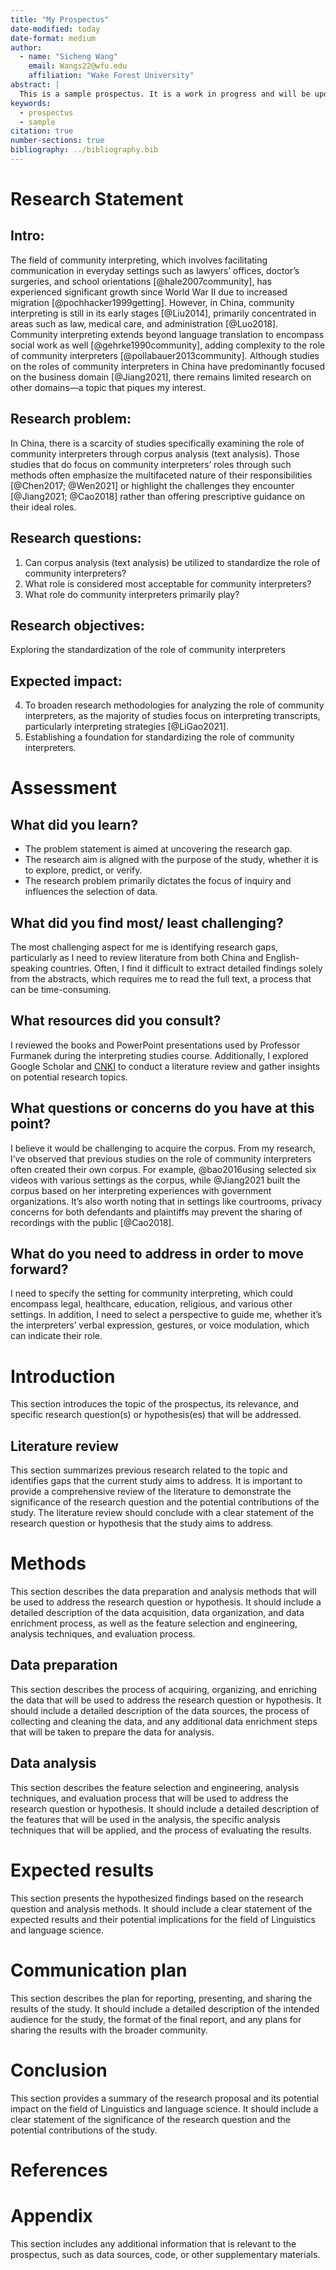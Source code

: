 ```yaml
---
title: "My Prospectus"
date-modified: today
date-format: medium
author:
  - name: "Sicheng Wang"
    email: Wangs22@wfu.edu
    affiliation: "Wake Forest University"
abstract: |
  This is a sample prospectus. It is a work in progress and will be updated as needed as the semester progresses.
keywords:
  - prospectus
  - sample
citation: true
number-sections: true
bibliography: ../bibliography.bib
---
```

# Research Statement

## **Intro:** 
The field of community interpreting, which involves facilitating communication in everyday settings such as lawyers' offices, doctor's surgeries, and school orientations [@hale2007community], has experienced significant growth since World War II due to increased migration [@pochhacker1999getting]. However, in China, community interpreting is still in its early stages [@Liu2014], primarily concentrated in areas such as law, medical care, and administration [@Luo2018]. Community interpreting extends beyond language translation to encompass social work as well [@gehrke1990community], adding complexity to the role of community interpreters [@pollabauer2013community]. Although studies on the roles of community interpreters in China have predominantly focused on the business domain [@Jiang2021], there remains limited research on other domains—a topic that piques my interest.

## **Research problem:** 
In China, there is a scarcity of studies specifically examining the role of community interpreters through corpus analysis (text analysis). Those studies that do focus on community interpreters' roles through such methods often emphasize the multifaceted nature of their responsibilities [@Chen2017; @Wen2021] or highlight the challenges they encounter [@Jiang2021; @Cao2018] rather than offering prescriptive guidance on their ideal roles.

## **Research questions:** 

(@) Can corpus analysis (text analysis) be utilized to standardize the role of community interpreters?
(@) What role is considered most acceptable for community interpreters?
(@) What role do community interpreters primarily play?

## **Research objectives:** 
Exploring the standardization of the role of community interpreters

## **Expected impact:** 
(@) To broaden research methodologies for analyzing the role of community interpreters, as the majority of studies focus on interpreting transcripts, particularly interpreting strategies [@LiGao2021].
(@) Establishing a foundation for standardizing the role of community interpreters.

# Assessment

## **What did you learn?**

*    The problem statement is aimed at uncovering the research gap.
*    The research aim is aligned with the purpose of the study, whether it is to explore, predict, or verify.
*    The research problem primarily dictates the focus of inquiry and influences the selection of data.

## **What did you find most/ least challenging?**
The most challenging aspect for me is identifying research gaps, particularly as I need to review literature from both China and English-speaking countries. Often, I find it difficult to extract detailed findings solely from the abstracts, which requires me to read the full text, a process that can be time-consuming.

## **What resources did you consult?**
I reviewed the books and PowerPoint presentations used by Professor Furmanek during the interpreting studies course. Additionally, I explored Google Scholar and  [CNKI](https://www.cnki.net/index/) to conduct a literature review and gather insights on potential research topics.

## **What questions or concerns do you have at this point?**
I believe it would be challenging to acquire the corpus. From my research, I've observed that previous studies on the role of community interpreters often created their own corpus. For example, @bao2016using selected six videos with various settings as the corpus, while @Jiang2021 built the corpus based on her interpreting experiences with government organizations. It's also worth noting that in settings like courtrooms, privacy concerns for both defendants and plaintiffs may prevent the sharing of recordings with the public [@Cao2018].

## **What do you need to address in order to move forward?**
I need to specify the setting for community interpreting, which could encompass legal, healthcare, education, religious, and various other settings. In addition, I need to select a perspective to guide me, whether it's the interpreters' verbal expression, gestures, or voice modulation, which can indicate their role.

# Introduction

This section introduces the topic of the prospectus, its relevance, and specific research question(s) or hypothesis(es) that will be addressed.

## Literature review

This section summarizes previous research related to the topic and identifies gaps that the current study aims to address. It is important to provide a comprehensive review of the literature to demonstrate the significance of the research question and the potential contributions of the study. The literature review should conclude with a clear statement of the research question or hypothesis that the study aims to address.

# Methods

This section describes the data preparation and analysis methods that will be used to address the research question or hypothesis. It should include a detailed description of the data acquisition, data organization, and data enrichment process, as well as the feature selection and engineering, analysis techniques, and evaluation process.

## Data preparation

This section describes the process of acquiring, organizing, and enriching the data that will be used to address the research question or hypothesis. It should include a detailed description of the data sources, the process of collecting and cleaning the data, and any additional data enrichment steps that will be taken to prepare the data for analysis.

## Data analysis

This section describes the feature selection and engineering, analysis techniques, and evaluation process that will be used to address the research question or hypothesis. It should include a detailed description of the features that will be used in the analysis, the specific analysis techniques that will be applied, and the process of evaluating the results.

# Expected results

This section presents the hypothesized findings based on the research question and analysis methods. It should include a clear statement of the expected results and their potential implications for the field of Linguistics and language science.

# Communication plan

This section describes the plan for reporting, presenting, and sharing the results of the study. It should include a detailed description of the intended audience for the study, the format of the final report, and any plans for sharing the results with the broader community.

# Conclusion

This section provides a summary of the research proposal and its potential impact on the field of Linguistics and language science. It should include a clear statement of the significance of the research question and the potential contributions of the study.

# References

::: {#refs}
:::

# Appendix {.appendix}

This section includes any additional information that is relevant to the prospectus, such as data sources, code, or other supplementary materials.
